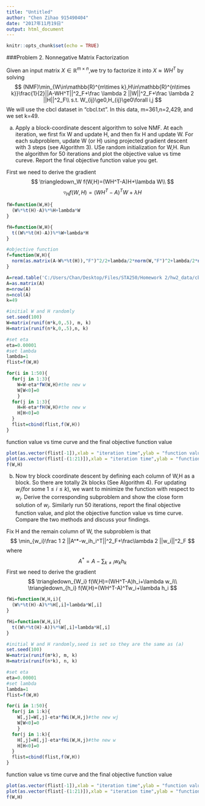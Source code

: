 ---
title: "Untitled"
author: "Chen Zihao 915490404"
date: "2017年11月19日"
output: html_document
---

```{r setup, include=FALSE}
knitr::opts_chunk$set(echo = TRUE)
```


###Problem 2. Nonnegative Matrix Factorization

Given an input matrix $X\in \mathbb{R}^{m\times n}$,we try to factorize it into $X\approx WH^T$ by solving
$$
(NMF)\min_{W\in\mathbb{R}^{m\times k},H\in\mathbb{R}^{n\times k}}\frac{1}{2}||A-WH^T||^2_F+\frac \lambda 2 ||W||^2_F+\frac \lambda 2 ||H||^2_F\\
s.t. W_{ij}\ge0,H_{ij}\ge0\forall i,j
$$
We will use the cbcl dataset in "cbcl.txt". In this data, m=361,n=2,429, and we set k=49.

(a) Apply a block-coordinate descent algorithm to solve NMF. At each iteration, we first fix W and update H, and then fix H and update W. For each subproblem, update W (or H) using projected gradient descent with 3 steps (see Algorithm 3). USe random initialization for W,H. Run the algorithm for 50 iterations and plot the objective value vs time cureve. Report the final objective function value you get.

First we need to derive the gradient
$$
\triangledown_W f(W,H)=(WH^T-A)H+\lambda W\\
$$
$$
\triangledown_H f(W,H)=(WH^T-A)^TW+\lambda H
$$
```{r}
fW=function(W,H){
  (W%*%t(H)-A)%*%H+lambda*W
}

fH=function(W,H){
  t((W%*%t(H)-A))%*%W+lambda*H
}

#objective function
f=function(W,H){
  norm(as.matrix(A-W%*%t(H)),"F")^2/2+lambda/2*norm(W,"F")^2+lambda/2*norm(H,"F")^2
}
```

```{r}
A=read.table('C:/Users/Chan/Desktop/Files/STA250/Homework 2/hw2_data/cbcl.txt')
A=as.matrix(A)
m=nrow(A)
n=ncol(A)
k=49
```

```{r}
#initial W and H randomly
set.seed(100)
W=matrix(runif(m*k,0,.5), m, k)
H=matrix(runif(n*k,0,.5),n, k)

#set eta
eta=0.00001
#set lambda
lambda=1
flist=f(W,H)

for(i in 1:50){
  for(j in 1:3){
    W=W-eta*fW(W,H)#the new w
    W[W<0]=0
    }
  for(j in 1:3){
    H=H-eta*fH(W,H)#the new w
    H[H<0]=0
  }
  flist=cbind(flist,f(W,H))
}
```

function value vs time curve and the final objective function value
```{r}
plot(as.vector(flist[-1]),xlab = "iteration time",ylab = "function value",main = "objective function value vs time curve")
plot(as.vector(flist[-(1:21)]),xlab = "iteration time",ylab = "function value",main = "objective function value vs time curve with last 30 times")
f(W,H)
```
(b) Now try block coordinate descent by defining each column of W,H as a block. So there are totally 2k blocks (See Algorithm 4). For updating $w_i$(for some $1\le i\le k$), we want to minimize the function with respect to $w_i$. Derive the corresponding subproblem and show the close form solution of $w_i$. Similarly run 50 iterations, report the final objective function value, and plot the objective function value vs time curve. Compare the two methods and discuss your findings.

Fix H and the remain column of W, the subproblem is that 
$$
\min_{w_i}\frac 1 2 ||A^*-w_ih_i^T||^2_F+\frac\lambda 2 ||w_i||^2_F
$$
where 
$$
A^*=A-\sum_{k\ne i}w_kh_k
$$
First we need to derive the gradient
$$
\triangledown_{W_i} f(W,H)=(WH^T-A)h_i+\lambda w_i\\
\triangledown_{h_i} f(W,H)=(WH^T-A)^Tw_i+\lambda h_i
$$


```{r}
fWi=function(W,H,i){
  (W%*%t(H)-A)%*%H[,i]+lambda*W[,i]
}

fHi=function(W,H,i){
  t((W%*%t(H)-A))%*%W[,i]+lambda*H[,i]
}
```

```{r}
#initial W and H randomly,seed is set so they are the same as (a)
set.seed(100)
W=matrix(runif(m*k), m, k)
H=matrix(runif(n*k), n, k)

#set eta
eta=0.00001
#set lambda
lambda=1
flist=f(W,H)

for(i in 1:50){
  for(j in 1:k){
    W[,j]=W[,j]-eta*fWi(W,H,j)#the new wj
    W[W<0]=0
    }
  for(j in 1:k){
    H[,j]=H[,j]-eta*fHi(W,H,j)#the new w
    H[H<0]=0
  }
  flist=cbind(flist,f(W,H))
}
```

function value vs time curve and the final objective function value
```{r}
plot(as.vector(flist[-1]),xlab = "iteration time",ylab = "function value",main = "objective function value vs time curve")
plot(as.vector(flist[-(1:21)]),xlab = "iteration time",ylab = "function value",main = "objective function value vs time curve with last 30 times")
f(W,H)
```